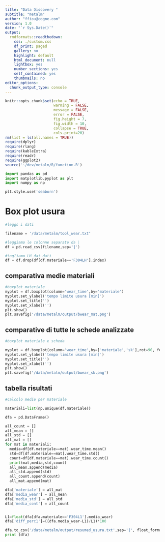 ```yaml
---
title: "Data Discovery "
subtitle: "metalm"
author: "ffiou@cogne.com"
version: 1.0 
date: "`r Sys.Date()`"
output:
  rmdformats::readthedown:
    css: ./custom.css
    df_print: paged
    gallery: no
    highlight: default
    html_document: null
    lightbox: yes
    number_sections: yes
    self_contained: yes
    thumbnails: no
editor_options:
  chunk_output_type: console
---
```


```r
knitr::opts_chunk$set(echo = TRUE,
                      warning = FALSE,
                      message = FALSE,
                      error = FALSE,
                      fig.height = 7,
                      fig.width = 10,
                      collapse = TRUE,
                      cols.print=20)
rm(list = ls(all.names = TRUE))
require(dplyr)
require(rlang)
require(kableExtra)
require(readr)
require(ggplot2)
source('~/dev/metalm/R/function.R')
```


```python
import pandas as pd
import matplotlib.pyplot as plt
import numpy as np

plt.style.use('seaborn')

```

# Box plot usura

```python

#leggo i dati

filename = '/data/metalm/tool_wear.txt'

#leggiamo le colonne separate da |
df = pd.read_csv(filename,sep='|')

#togliamo LH dai dati
df = df.drop(df[df.materiale=='F304LH'].index)  

```

## comparativa medie materiali

```python

#boxplot materiale
myplot = df.boxplot(column='wear_time',by='materiale')
myplot.set_ylabel('tempo limite usura [min]')
myplot.set_title('')
myplot.set_xlabel('')
plt.show()
plt.savefig('/data/metalm/output/bwear_mat.png')
```

## comparative di tutte le schede analizzate

```python

#boxplot materiale e scheda

myplot = df.boxplot(column='wear_time',by=['materiale','sk'],rot=90, fontsize=10, figsize=(10, 10))
myplot.set_ylabel('tempo limite usura [min]')
myplot.set_title('')
myplot.set_xlabel('')
plt.show()
plt.savefig('/data/metalm/output/bwear_sk.png')

```

## tabella risultati

```python

#calcolo medie per materiale

materiali=list(np.unique(df.materiale))

dfa = pd.DataFrame()

all_count = []
all_mean = []
all_std = []
all_mat = []
for mat in materiali:
  media=df[df.materiale==mat].wear_time.mean()
  std=df[df.materiale==mat].wear_time.std()
  count=df[df.materiale==mat].wear_time.count()
  print(mat,media,std,count)
  all_mean.append(media)
  all_std.append(std)
  all_count.append(count)
  all_mat.append(mat)

dfa['materiale'] = all_mat  
dfa['media_wear'] = all_mean
dfa['media_std'] = all_std
dfa['media_cont'] = all_count


L1=float(dfa[dfa.materiale=='F304L1'].media_wear)
dfa['diff_perc1']=((dfa.media_wear-L1)/L1)*100

dfa.to_csv('/data/metalm/output/resumed_usura.txt',sep='|', float_format='%1.2f', index=False)
print (dfa)
```


